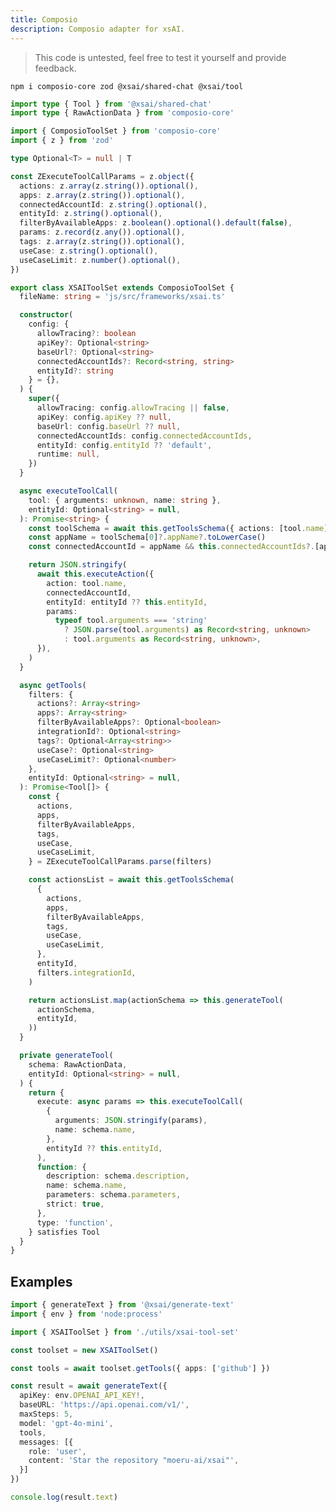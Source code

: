 ```yaml
---
title: Composio
description: Composio adapter for xsAI.
---
```


> This code is untested, feel free to test it yourself and provide feedback.

```package-install
npm i composio-core zod @xsai/shared-chat @xsai/tool
```

```ts
import type { Tool } from '@xsai/shared-chat'
import type { RawActionData } from 'composio-core'

import { ComposioToolSet } from 'composio-core'
import { z } from 'zod'

type Optional<T> = null | T

const ZExecuteToolCallParams = z.object({
  actions: z.array(z.string()).optional(),
  apps: z.array(z.string()).optional(),
  connectedAccountId: z.string().optional(),
  entityId: z.string().optional(),
  filterByAvailableApps: z.boolean().optional().default(false),
  params: z.record(z.any()).optional(),
  tags: z.array(z.string()).optional(),
  useCase: z.string().optional(),
  useCaseLimit: z.number().optional(),
})

export class XSAIToolSet extends ComposioToolSet {
  fileName: string = 'js/src/frameworks/xsai.ts'

  constructor(
    config: {
      allowTracing?: boolean
      apiKey?: Optional<string>
      baseUrl?: Optional<string>
      connectedAccountIds?: Record<string, string>
      entityId?: string
    } = {},
  ) {
    super({
      allowTracing: config.allowTracing || false,
      apiKey: config.apiKey ?? null,
      baseUrl: config.baseUrl ?? null,
      connectedAccountIds: config.connectedAccountIds,
      entityId: config.entityId ?? 'default',
      runtime: null,
    })
  }

  async executeToolCall(
    tool: { arguments: unknown, name: string },
    entityId: Optional<string> = null,
  ): Promise<string> {
    const toolSchema = await this.getToolsSchema({ actions: [tool.name] })
    const appName = toolSchema[0]?.appName?.toLowerCase()
    const connectedAccountId = appName && this.connectedAccountIds?.[appName]

    return JSON.stringify(
      await this.executeAction({
        action: tool.name,
        connectedAccountId,
        entityId: entityId ?? this.entityId,
        params:
          typeof tool.arguments === 'string'
            ? JSON.parse(tool.arguments) as Record<string, unknown>
            : tool.arguments as Record<string, unknown>,
      }),
    )
  }

  async getTools(
    filters: {
      actions?: Array<string>
      apps?: Array<string>
      filterByAvailableApps?: Optional<boolean>
      integrationId?: Optional<string>
      tags?: Optional<Array<string>>
      useCase?: Optional<string>
      useCaseLimit?: Optional<number>
    },
    entityId: Optional<string> = null,
  ): Promise<Tool[]> {
    const {
      actions,
      apps,
      filterByAvailableApps,
      tags,
      useCase,
      useCaseLimit,
    } = ZExecuteToolCallParams.parse(filters)

    const actionsList = await this.getToolsSchema(
      {
        actions,
        apps,
        filterByAvailableApps,
        tags,
        useCase,
        useCaseLimit,
      },
      entityId,
      filters.integrationId,
    )

    return actionsList.map(actionSchema => this.generateTool(
      actionSchema,
      entityId,
    ))
  }

  private generateTool(
    schema: RawActionData,
    entityId: Optional<string> = null,
  ) {
    return {
      execute: async params => this.executeToolCall(
        {
          arguments: JSON.stringify(params),
          name: schema.name,
        },
        entityId ?? this.entityId,
      ),
      function: {
        description: schema.description,
        name: schema.name,
        parameters: schema.parameters,
        strict: true,
      },
      type: 'function',
    } satisfies Tool
  }
}
```

## Examples

```ts
import { generateText } from '@xsai/generate-text'
import { env } from 'node:process'

import { XSAIToolSet } from './utils/xsai-tool-set'

const toolset = new XSAIToolSet()

const tools = await toolset.getTools({ apps: ['github'] })

const result = await generateText({
  apiKey: env.OPENAI_API_KEY!,
  baseURL: 'https://api.openai.com/v1/',
  maxSteps: 5,
  model: 'gpt-4o-mini',
  tools,
  messages: [{
    role: 'user',
    content: 'Star the repository "moeru-ai/xsai"',
  }]
})

console.log(result.text)
```
